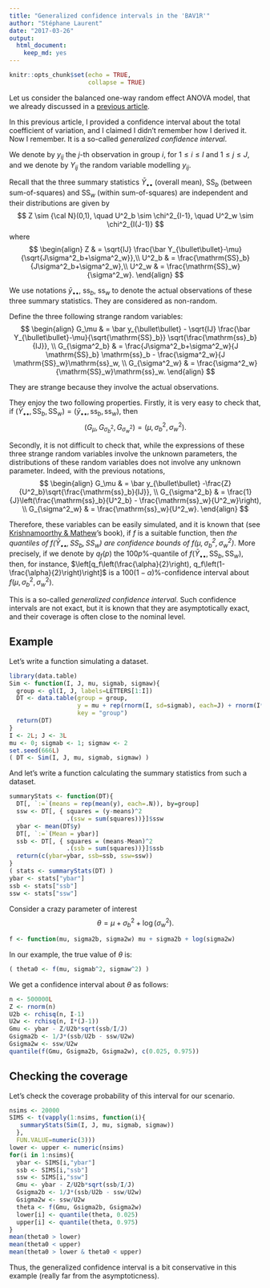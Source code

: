 ```yaml
---
title: "Generalized confidence intervals in the 'BAV1R'"
author: "Stéphane Laurent"
date: "2017-03-26"
output: 
  html_document: 
    keep_md: yes
---
```


```r
knitr::opts_chunk$set(echo = TRUE,
                      collapse = TRUE)
```

\newcommand{\SS}{\mathrm{SS}}
\newcommand{\ss}{\mathrm{ss}}

Let us consider the balanced one-way random effect ANOVA model, that we already discussed in a [previous article](http://stla.github.io/stlapblog/posts/Anova1random.html). 

In this previous article, I provided a confidence interval about the total coefficient of variation, and I claimed I didn't remember how I derived it. Now I remember. It is a so-called *generalized confidence interval*. 

We denote by $y_{ij}$ the $j$-th observation in group $i$, for $1 \leqslant i \leqslant I$ and $1 \leqslant j \leqslant J$, and we denote by $Y_{ij}$ the random variable modelling $y_{ij}$.

Recall that the three summary statistics $\bar Y_{\bullet\bullet}$ (overall mean), $\SS_b$ (between sum-of-squares) and $\SS_w$ (within sum-of-squares) are independent and their distributions are given by 
$$
Z \sim {\cal N}(0,1), \quad 
U^2_b \sim \chi^2_{I-1}, \quad 
U^2_w \sim \chi^2_{I(J-1)}
$$
where 
$$
\begin{align}
Z & =  \sqrt{IJ} \frac{\bar Y_{\bullet\bullet}-\mu}{\sqrt{J\sigma^2_b+\sigma^2_w}},\\
U^2_b & = \frac{\SS_b}{J\sigma^2_b+\sigma^2_w},\\
U^2_w & = \frac{\SS_w}{\sigma^2_w}. 
\end{align}
$$

We use notations $\bar y_{\bullet\bullet}$, $\ss_b$, $\ss_w$ to denote the actual observations of these three summary statistics. They are considered as non-random.

Define the three following strange random variables:
$$
\begin{align}
G_\mu & = \bar y_{\bullet\bullet} - 
\sqrt{IJ} \frac{\bar Y_{\bullet\bullet}-\mu}{\sqrt{\SS_b}}
 \sqrt{\frac{\ss_b}{IJ}}, \\
G_{\sigma^2_b} & = \frac{J\sigma^2_b+\sigma^2_w}{J \SS_b} \ss_b
 - \frac{\sigma^2_w}{J \SS_w}\ss_w, \\
G_{\sigma^2_w} & = \frac{\sigma^2_w}{\SS_w}\ss_w.
\end{align}
$$

They are strange because they involve the actual observations.

They enjoy the two following properties. 
Firstly, it is very easy to check that, if
$(\bar Y_{\bullet\bullet}, \SS_b, \SS_w) = (\bar y_{\bullet\bullet}, \ss_b, \ss_w)$, then 
$$
(G_\mu, G_{\sigma^2_b}, G_{\sigma^2_w}) 
= (\mu, \sigma^2_b, \sigma^2_w).
$$

Secondly, it is not difficult to check that, while the expressions of these three strange random variables involve the unknown parameters, the distributions of these random variables does not involve any unknown parameter. Indeed, with the previous notations, 
$$
\begin{align}
G_\mu & = \bar y_{\bullet\bullet} -\frac{Z}{U^2_b}\sqrt{\frac{\ss_b}{IJ}}, \\
G_{\sigma^2_b} & = \frac{1}{J}\left(\frac{\ss_b}{U^2_b} - \frac{\ss_w}{U^2_w}\right), \\ 
G_{\sigma^2_w} & = \frac{\ss_w}{U^2_w}.
\end{align}
$$

Therefore, these variables can be easily simulated, and it is known that (see [Krishnamoorthy & Mathew][KM]'s book), if $f$ is a suitable function, then *the quantiles of $f(\bar Y_{\bullet\bullet}, \SS_b, \SS_w)$ are confidence bounds of $f(\mu, \sigma^2_b, \sigma^2_w)$*. 
More precisely, if we denote by $q_f(p)$ the $100p\%$-quantile of 
$f(\bar Y_{\bullet\bullet}, \SS_b, \SS_w)$, then, for instance, 
$\left[q_f\left(\frac{\alpha}{2}\right), q_f\left(1-\frac{\alpha}{2}\right)\right]$ is a $100(1-\alpha)\%$-confidence interval about $f(\mu, \sigma^2_b, \sigma^2_w)$. 

This is a so-called *generalized confidence interval*. Such confidence intervals are not exact, but it is known that they are asymptotically exact, and their coverage is often close to the nominal level.

## Example 

Let's write a function simulating a dataset.

```r
library(data.table)
Sim <- function(I, J, mu, sigmab, sigmaw){
  group <- gl(I, J, labels=LETTERS[1:I])
  DT <- data.table(group = group, 
                   y = mu + rep(rnorm(I, sd=sigmab), each=J) + rnorm(I*J, sd=sigmaw),
                   key = "group")
  return(DT)
}
I <- 2L; J <- 3L
mu <- 0; sigmab <- 1; sigmaw <- 2
set.seed(666L)
( DT <- Sim(I, J, mu, sigmab, sigmaw) )
```

And let's write a function calculating the summary statistics from such a dataset.

```r
summaryStats <- function(DT){
  DT[, `:=`(means = rep(mean(y), each=.N)), by=group]
  ssw <- DT[, { squares = (y-means)^2
                .(ssw = sum(squares))}]$ssw
  ybar <- mean(DT$y)
  DT[, `:=`(Mean = ybar)]
  ssb <- DT[, { squares = (means-Mean)^2
                .(ssb = sum(squares))}]$ssb
  return(c(ybar=ybar, ssb=ssb, ssw=ssw))
}
( stats <- summaryStats(DT) )
ybar <- stats["ybar"]
ssb <- stats["ssb"]
ssw <- stats["ssw"]
```

Consider a crazy parameter of interest 
$$
\theta = \mu + \sigma^2_b + \log(\sigma^2_w).
$$

```r
f <- function(mu, sigma2b, sigma2w) mu + sigma2b + log(sigma2w)
```

In our example, the true value of $\theta$ is:

```r
( theta0 <- f(mu, sigmab^2, sigmaw^2) )
```

We get a confidence interval about $\theta$ as follows:

```r
n <- 500000L
Z <- rnorm(n)
U2b <- rchisq(n, I-1)
U2w <- rchisq(n, I*(J-1))
Gmu <- ybar - Z/U2b*sqrt(ssb/I/J)
Gsigma2b <- 1/J*(ssb/U2b - ssw/U2w)
Gsigma2w <- ssw/U2w
quantile(f(Gmu, Gsigma2b, Gsigma2w), c(0.025, 0.975))
```


## Checking the coverage

Let's check the coverage probability of this interval for our scenario.

```r
nsims <- 20000
SIMS <- t(vapply(1:nsims, function(i){
   summaryStats(Sim(I, J, mu, sigmab, sigmaw))
  }, 
  FUN.VALUE=numeric(3)))
lower <- upper <- numeric(nsims)
for(i in 1:nsims){
  ybar <- SIMS[i,"ybar"]
  ssb <- SIMS[i,"ssb"]
  ssw <- SIMS[i,"ssw"]
  Gmu <- ybar - Z/U2b*sqrt(ssb/I/J)
  Gsigma2b <- 1/J*(ssb/U2b - ssw/U2w)
  Gsigma2w <- ssw/U2w
  theta <- f(Gmu, Gsigma2b, Gsigma2w)
  lower[i] <- quantile(theta, 0.025)
  upper[i] <- quantile(theta, 0.975)
}
mean(theta0 > lower)
mean(theta0 < upper)
mean(theta0 > lower & theta0 < upper)
```

Thus, the generalized confidence interval is a bit conservative in this example (really far from the asymptoticness).


[KM]: http://eu.wiley.com/WileyCDA/WileyTitle/productCd-0470380268.html "Kalimuthu Krishnamoorthy, Thomas Mathew. *Statistical Tolerance Regions: Theory, Applications, and Computation*. Wiley 2009."